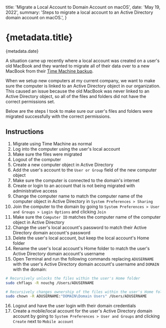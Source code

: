 
  title: 'Migrate a Local Account to Domain Account on macOS',
  date: 'May 19, 2022',
  summary:
    'Steps to migrate a local account to an Active Directory domain account on macOS.',
}

# {metadata.title}

<Date>{metadata.date}</Date>

A situation came up recently where a local account was created on a user's old MacBook and they wanted to migrate all of their data over to a new MacBook from their [Time Machine backup](https://support.apple.com/en-us/HT201250).

When we setup new computers at my current company, we want to make sure the computer is linked to an Active Directory object in our organization. This caused an issue because the old MacBook was never linked to an Active Directory object, so all of the files and folders did not have the correct permissions set.

Below are the steps I took to make sure our user's files and folders were migrated successfully with the correct permissions.

## Instructions

1. Migrate using Time Machine as normal
2. Log into the computer using the user's local account
3. Make sure the files were migrated
4. Logout of the computer
5. Create a new computer object in Active Directory
6. Add the user's account to the `User or Group` field of the new computer object
7. Make sure the computer is connected to the domain's internet
8. Create or login to an account that is not being migrated with administrative access
9. Change the computer name to match the computer name of the computer object in Active Directory in `System Preferences > Sharing`
10. Join the computer to the domain by going to `System Preferences > User and Groups > Login Options` and clicking `Join`
11. Make sure the `Computer ID` matches the computer name of the computer object in Active Directory
12. Change the user's local account's password to match their Active Directory domain account's password
13. Delete the user's local account, but keep the local account's Home folder
14. Rename the user's local account's Home folder to match the user's Active Directory domain account's username
15. Open Terminal and run the following commands replacing `ADUSERNAME` with the user's Active Directory domain account's username and `DOMAIN` with the domain:

```bash title="unlock-and-change-ownership.sh"
# Recursively unlocks the files within the user's Home folder
sudo chflags -R nouchg /Users/ADUSERNAME

# Recursively changes ownership of the files within the user's Home folder to the user's Active Directory domain account
sudo chown -R ADUSERNAME:"DOMAIN\Domain Users" /Users/ADUSERNAME
```

16. Logout and have the user login with their domain credentials
17. Create a mobile/local account for the user's Active Directory domain account by going to `System Preferences > User and Groups` and clicking `Create` next to `Mobile account`
